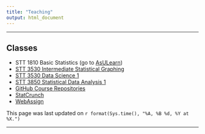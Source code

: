```yaml
---
title: "Teaching"
output: html_document
---
```


* * *

## Classes

* STT 1810 Basic Statistics (go to [AsULearn](http://asulearn.appstate.edu))
* [STT 3530 Intermediate Statistical Graphing](https://stat-jet-asu.github.io/IntermediateStatisticalGraphing/)
* [STT 3530 Data Science 1](https://stat-jet-asu.github.io/DataScience1/)
* [STT 3850 Statistical Data Analysis 1](https://stat-jet-asu.github.io/StatisticalDataAnalysis1/)
* [GitHub Course Repositories](https://github.com/STAT-JET-ASU)
* [StatCrunch](https://www.statcrunch.com/)
* [WebAssign](https://www.webassign.com/)

This page was last updated on `r format(Sys.time(), "%A, %B %d, %Y at %X.")`


* * *
